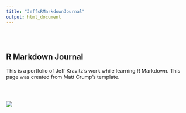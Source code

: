 ```yaml
---
title: "JeffsRMarkdownJournal"
output: html_document
---
```


<style type="text/css">
.title {
  display: none;
}

#getting-started img {
  margin-right: 10px;
}

</style>

<div class="row" style="padding-top: 30px;">
<div class="col-sm-6">

# **R Markdown Journal**

This is a portfolio of Jeff Kravitz's work while learning R Markdown. This page was created from Matt Crump's template.

</div>
<div class="col-sm-6">
<div class="row" style="padding-top: 30px;">


![](images/brain.png)
</a>
</div>

